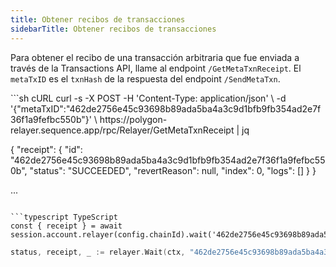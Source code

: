 ```yaml
---
title: Obtener recibos de transacciones
sidebarTitle: Obtener recibos de transacciones
---
```


Para obtener el recibo de una transacción arbitraria que fue enviada a través de la Transactions API, llame al endpoint `/GetMetaTxnReceipt`.
El `metaTxID` es el `txnHash` de la respuesta del endpoint `/SendMetaTxn`.

<CodeGroup>
  ```sh cURL
  curl -s -X POST -H 'Content-Type: application/json' \
    -d '{"metaTxID":"462de2756e45c93698b89ada5ba4a3c9d1bfb9fb354ad2e7f36f1a9fefbc550b"}' \
    https://polygon-relayer.sequence.app/rpc/Relayer/GetMetaTxnReceipt | jq

  {
    "receipt": {
      "id": "462de2756e45c93698b89ada5ba4a3c9d1bfb9fb354ad2e7f36f1a9fefbc550b",
      "status": "SUCCEEDED",
      "revertReason": null,
      "index": 0,
      "logs": []
    }
  }

  ...
  ```

  ```typescript TypeScript
  const { receipt } = await session.account.relayer(config.chainId).wait('462de2756e45c93698b89ada5ba4a3c9d1bfb9fb354ad2e7f36f1a9fefbc550b')
  ```

  ```go Go
  status, receipt, _ := relayer.Wait(ctx, "462de2756e45c93698b89ada5ba4a3c9d1bfb9fb354ad2e7f36f1a9fefbc550b")
  ```
</CodeGroup>
